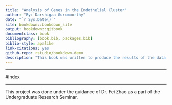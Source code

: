 ```yaml
--- 
title: "Analysis of Genes in the Endothelial Cluster"
author: "By: Darshigaa Gurumoorthy"
date: "`r Sys.Date()`"
site: bookdown::bookdown_site
output: bookdown::gitbook
documentclass: book
bibliography: [book.bib, packages.bib]
biblio-style: apalike
link-citations: yes
github-repo: rstudio/bookdown-demo
description: "This book was written to produce the results of the data analysis on a book."
---
```



***

#Index

***

This project was done under the guidance of Dr. Fei Zhao as a part of the Undergraduate Research Seminar.


